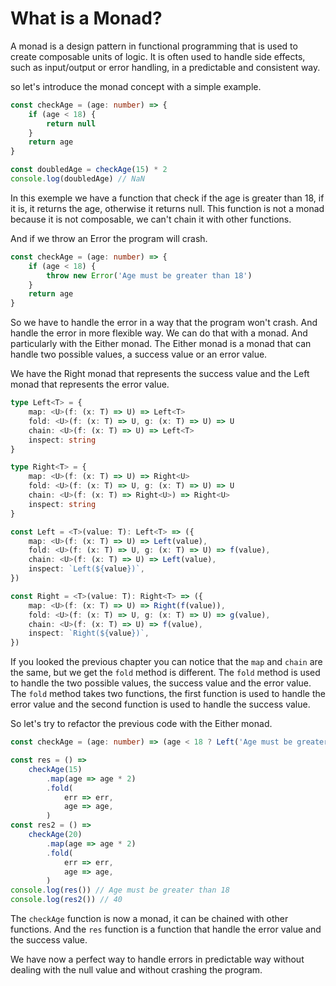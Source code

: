 # What is a Monad?

A monad is a design pattern in functional programming that is used to create composable units of logic. It is often used to handle side effects, such as input/output or error handling, in a predictable and consistent way.

so let's introduce the monad concept with a simple example.

```ts
const checkAge = (age: number) => {
	if (age < 18) {
		return null
	}
	return age
}

const doubledAge = checkAge(15) * 2
console.log(doubledAge) // NaN
```

In this exemple we have a function that check if the age is greater than 18, if it is, it returns the age, otherwise it returns null. This function is not a monad because it is not composable, we can't chain it with other functions.

And if we throw an Error the program will crash.

```ts
const checkAge = (age: number) => {
	if (age < 18) {
		throw new Error('Age must be greater than 18')
	}
	return age
}
```

So we have to handle the error in a way that the program won't crash. And handle the error in more flexible way. We can do that with a monad. And particularly with the Either monad. The Either monad is a monad that can handle two possible values, a success value or an error value.

We have the Right monad that represents the success value and the Left monad that represents the error value.

```ts
type Left<T> = {
	map: <U>(f: (x: T) => U) => Left<T>
	fold: <U>(f: (x: T) => U, g: (x: T) => U) => U
	chain: <U>(f: (x: T) => U) => Left<T>
	inspect: string
}

type Right<T> = {
	map: <U>(f: (x: T) => U) => Right<U>
	fold: <U>(f: (x: T) => U, g: (x: T) => U) => U
	chain: <U>(f: (x: T) => Right<U>) => Right<U>
	inspect: string
}

const Left = <T>(value: T): Left<T> => ({
	map: <U>(f: (x: T) => U) => Left(value),
	fold: <U>(f: (x: T) => U, g: (x: T) => U) => f(value),
	chain: <U>(f: (x: T) => U) => Left(value),
	inspect: `Left(${value})`,
})

const Right = <T>(value: T): Right<T> => ({
	map: <U>(f: (x: T) => U) => Right(f(value)),
	fold: <U>(f: (x: T) => U, g: (x: T) => U) => g(value),
	chain: <U>(f: (x: T) => U) => f(value),
	inspect: `Right(${value})`,
})
```

If you looked the previous chapter you can notice that the `map` and `chain` are the same, but we get the `fold` method is different. The `fold` method is used to handle the two possible values, the success value and the error value. The `fold` method takes two functions, the first function is used to handle the error value and the second function is used to handle the success value.

So let's try to refactor the previous code with the Either monad.

```ts
const checkAge = (age: number) => (age < 18 ? Left('Age must be greater than 18') : Right(age))

const res = () =>
	checkAge(15)
		.map(age => age * 2)
		.fold(
			err => err,
			age => age,
		)
const res2 = () =>
	checkAge(20)
		.map(age => age * 2)
		.fold(
			err => err,
			age => age,
		)
console.log(res()) // Age must be greater than 18
console.log(res2()) // 40
```

The `checkAge` function is now a monad, it can be chained with other functions. And the `res` function is a function that handle the error value and the success value.

We have now a perfect way to handle errors in predictable way without dealing with the null value and without crashing the program.

